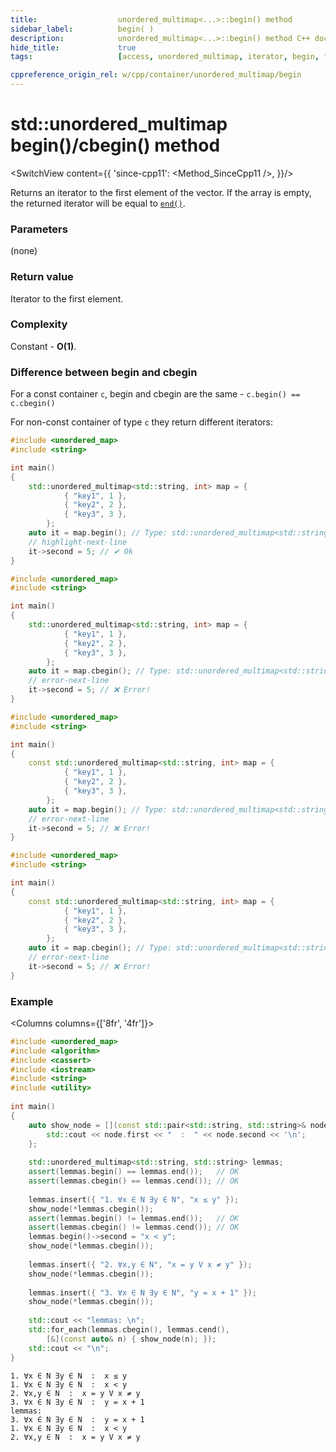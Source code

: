 ```yaml
---
title:					unordered_multimap<...>::begin() method
sidebar_label:			begin( )
description:			unordered_multimap<...>::begin() method C++ documentation
hide_title:				true
tags:					[access, unordered_multimap, iterator, begin, front]

cppreference_origin_rel: w/cpp/container/unordered_multimap/begin
---
```



<!-- Terms -->

<!----------------- Codes ---------------------->

<!-- begin() -->

# std::unordered_multimap begin()/cbegin() method

<SwitchView content={{
	'since-cpp11': <Method_SinceCpp11 />,
}}/>

Returns an <Tooltip title={Term_ContAlias_Iterator}>iterator</Tooltip> to the first element of the vector.
If the array is empty, the returned iterator will be equal to [`end()`](/docs/std/containers/maps/unordered-multimap/end).

### Parameters

(none)

### Return value

Iterator to the first element.

### Complexity

Constant - **O(1)**.

### Difference between begin and cbegin

For a const container `c`, begin and cbegin are the same - `c.begin() == c.cbegin()`

For non-const container of type `c` they return different iterators:

<Tabs>
<TabItem value="non-const-container" label="Non const container" default>

<Tabs>
<TabItem value="begin" label="begin" default>

```cpp
#include <unordered_map>
#include <string>

int main()
{
    std::unordered_multimap<std::string, int> map = {
			{ "key1", 1 },
			{ "key2", 2 },
			{ "key3", 3 },
		};
    auto it = map.begin(); // Type: std::unordered_multimap<std::string, int>::iterator
    // highlight-next-line
    it->second = 5; // ✔ Ok
}
```

</TabItem>
<TabItem value="cbegin" label="cbegin" default>

```cpp
#include <unordered_map>
#include <string>

int main()
{
    std::unordered_multimap<std::string, int> map = {
			{ "key1", 1 },
			{ "key2", 2 },
			{ "key3", 3 },
		};
    auto it = map.cbegin(); // Type: std::unordered_multimap<std::string, int>::const_iterator    
    // error-next-line
    it->second = 5; // ❌ Error! 
}
```

</TabItem>
</Tabs>

</TabItem>
<TabItem value="const-container" label="Const container">

<Tabs>
<TabItem value="begin" label="begin" default>

```cpp
#include <unordered_map>
#include <string>

int main()
{
    const std::unordered_multimap<std::string, int> map = {
			{ "key1", 1 },
			{ "key2", 2 },
			{ "key3", 3 },
		};
    auto it = map.begin(); // Type: std::unordered_multimap<std::string, int>::const_iterator
    // error-next-line
    it->second = 5; // ❌ Error! 
}
```

</TabItem>
<TabItem value="cbegin" label="cbegin" default>

```cpp
#include <unordered_map>
#include <string>

int main()
{
    const std::unordered_multimap<std::string, int> map = {
			{ "key1", 1 },
			{ "key2", 2 },
			{ "key3", 3 },
		};
    auto it = map.cbegin(); // Type: std::unordered_multimap<std::string, int>::const_iterator
    // error-next-line
    it->second = 5; // ❌ Error! 
}
```

</TabItem>
</Tabs>

</TabItem>
</Tabs>

### Example

<Columns columns={['8fr', '4fr']}>
<div>

```cpp title='Main.cpp' showLineNumbers
#include <unordered_map>
#include <algorithm>
#include <cassert>
#include <iostream>
#include <string>
#include <utility>
 
int main()
{
    auto show_node = [](const std::pair<std::string, std::string>& node) {
        std::cout << node.first << "  :  " << node.second << '\n';
    };
 
    std::unordered_multimap<std::string, std::string> lemmas;
    assert(lemmas.begin() == lemmas.end());   // OK
    assert(lemmas.cbegin() == lemmas.cend()); // OK
 
    lemmas.insert({ "1. ∀x ∈ N ∃y ∈ N", "x ≤ y" });
    show_node(*lemmas.cbegin());
    assert(lemmas.begin() != lemmas.end());   // OK
    assert(lemmas.cbegin() != lemmas.cend()); // OK
    lemmas.begin()->second = "x < y";
    show_node(*lemmas.cbegin());
 
    lemmas.insert({ "2. ∀x,y ∈ N", "x = y V x ≠ y" });
    show_node(*lemmas.cbegin());
 
    lemmas.insert({ "3. ∀x ∈ N ∃y ∈ N", "y = x + 1" });
    show_node(*lemmas.cbegin());
 
    std::cout << "lemmas: \n";
    std::for_each(lemmas.cbegin(), lemmas.cend(), 
        [&](const auto& n) { show_node(n); });
    std::cout << "\n";
}
```

</div>
<div>

```plaintext title="Possible Output"
1. ∀x ∈ N ∃y ∈ N  :  x ≤ y
1. ∀x ∈ N ∃y ∈ N  :  x < y
2. ∀x,y ∈ N  :  x = y V x ≠ y
3. ∀x ∈ N ∃y ∈ N  :  y = x + 1
lemmas: 
3. ∀x ∈ N ∃y ∈ N  :  y = x + 1
1. ∀x ∈ N ∃y ∈ N  :  x < y
2. ∀x,y ∈ N  :  x = y V x ≠ y
```

</div>
</Columns>
